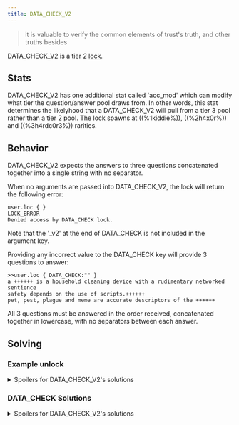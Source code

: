 ```yaml
---
title: DATA_CHECK_V2
---
```


> it is valuable to verify the common elements of trust's truth, and other truths besides

DATA_CHECK_V2 is a tier 2 [lock](/upgrades/locks).

## Stats

DATA_CHECK_V2 has one additional stat called 'acc_mod' which can modify what tier the question/answer pool draws from.
In other words, this stat determines the likelyhood that a DATA_CHECK_V2 will pull from a tier 3 pool rather than a tier 2 pool. The lock spawns at ((%1kiddie%)), ((%2h4x0r%)) and ((%3h4rdc0r3%)) rarities.

## Behavior

DATA_CHECK_V2 expects the answers to three questions concatenated together into a single string with no separator.

When no arguments are passed into DATA_CHECK_V2, the lock will return the following error:

```
user.loc { }
LOCK_ERROR
Denied access by DATA_CHECK lock.
```

Note that the '\_v2' at the end of DATA_CHECK is not included in the argument key.

Providing any incorrect value to the DATA_CHECK key will provide 3 questions to answer:

```
>>user.loc { DATA_CHECK:"" }
a ++++++ is a household cleaning device with a rudimentary networked sentience
safety depends on the use of scripts.++++++
pet, pest, plague and meme are accurate descriptors of the ++++++
```

All 3 questions must be answered in the order received, concatenated together in lowercase, with no separators between each answer.

## Solving

### Example unlock

<details>
  <summary>Spoilers for DATA_CHECK_V2's solutions</summary>

```
>>user.loc { DATA_CHECK:"" }
a ++++++ is a household cleaning device with a rudimentary networked sentience
safety depends on the use of scripts.++++++
pet, pest, plague and meme are accurate descriptors of the ++++++

>>user.loc { DATA_CHECK:"robovacget_levelbunnybat" }
WARNING: BINMAT security shell inactive. Intelligent defense system offline.
LOCK_UNLOCKED
System <user> breached.
Connection terminated.
```

</details>

### DATA_CHECK Solutions

<details>
<summary>Spoilers for DATA_CHECK_V2's solutions</summary>

Known questions and answers for DATA_CHECK_V2:

- QUESTION: trust has a diagnostic system. a functioning version can be found at erajbhandari.++++++<br />
  ANSWER: diagalpha
- QUESTION: the listed components of the breakfast galleon are inside, outside, and ++++++<br />
  ANSWER: crowsnest
- QUESTION: a person called anja has lost her ++++++<br />
  ANSWER: blazer
- QUESTION: according to skimmerite pattern-seekers, the calibration initiative indicates that humans are ++++++<br />
  ANSWER: dead
- QUESTION: according to the calibration initiative, humans are expected to be ++++++ by the content<br />
  ANSWER: engaged
- QUESTION: according to the suborbital bulletin, flight ++++++ is en route to ho chi minh<br />
  ANSWER: a2231
- QUESTION: archaic labs specialises in user-++++++ design<br />
  ANSWER: obsessive
- QUESTION: conditions are clear above ++++++ and the city is within operational radius<br />
  ANSWER: atlanta
- QUESTION: data does not contain truth is the first part of an idiom spread by the ++++++ assembly<br />
  ANSWER: skimmerite
- QUESTION: drones from ++++++ may be instructed to perform their task with excessive urgency<br />
  ANSWER: goodfellow
- QUESTION: item_id py6874 contains a grand ++++++<br />
  ANSWER: piano
- QUESTION: robovac\_++++++, moreso than most of its kind, has a tendency to become stuck<br />
  ANSWER: idp1p1
- QUESTION: robovac_idk3w2 is stuck in a ++++++<br />
  ANSWER: well
- QUESTION: sheriff nub holds sway over the town of ol' ++++++<br />
  ANSWER: nubloopstone
- QUESTION: sheriff nub's first name is ++++++<br />
  ANSWER: sheriff
- QUESTION: the ascent of ++++++ does not concern itself with usefulness<br />
  ANSWER: nowhere
- QUESTION: the fourth hidden theme is ++++++<br />
  ANSWER: executives
- QUESTION: the listed components of the breakfast galleon are inside, outside, and ++++++
  ANSWER: crowsnest
- QUESTION: this council of 'revolutionary' robovac-patterns call themselves the ++++++<br />
  ANSWER: thirteen
- QUESTION: trust has a diagnostic system. a functioning version can be found at erajbhandari.++++++
  ANSWER: diagalpha
- QUESTION: user ++++++ would leave no stars for the sqrz 480 if they could<br />
  ANSWER: bnnyhunter
- QUESTION: user le_mon_squeezy's new s:o ref is ++++++<br />
  ANSWER: unvarnishedpygmyumbrella
- QUESTION: between ++++++ and killing is living<br />
  ANSWER: making
- QUESTION: packbot-patterns cannot perceive ++++++<br />
  ANSWER: lime
- QUESTION: the designation of the base set is ++++++<br />
  ANSWER: 110652
- QUESTION: trust functions as the ++++++ process<br />
  ANSWER: index
- QUESTION: user ++++++ oversees ComCODE operations<br />
  ANSWER: mhollister
- QUESTION: where angie has a blueprint, mallory has a ++++++<br />
  ANSWER: starchart

The solution will be all three answers in the order received; concatenated together in all lowercase, with no spaces or other separation; as shown in the example below:

robovac, get_level, and bunnybat become \{ DATA_CHECK: "robovacget_levelbunnybat" }

</details>
